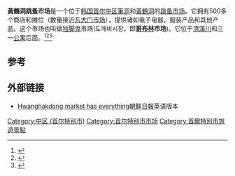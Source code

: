 {{Infobox Korean name
|img=Hwanghak-dongFlea market.jpg 
|caption=
|hangul= 황학동 벼룩시장
|hanja={{linktext|黃|鶴|洞}} 벼룩{{linktext|市|場}}
|rr= Hwanghak-dong Byeoruk Sijang
|mr= Hwanghaktong Byŏruk Sijang
}}

'''黃鶴洞跳蚤市场'''是一个位于[[韩国|韩国]][[首尔|首尔]][[中区_(首尔)|中区]][[筆洞|筆洞]]和[[黃鶴洞|黃鶴洞]]的[[跳蚤市场|跳蚤市场]]。它拥有500多个商店和摊位（数量接近[[东大门市场|东大门市场]]），提供诸如电子电器，服装产品和其他产品。这个市场也叫做[[独脚鬼|独脚鬼]]市场(도깨비시장，即'''[[哥布林|哥布林]]市场''')。它位于[[清溪川|清溪川]]和三一[[公寓|公寓]]后面。<ref name="KTO">{{cite web |url=http://www.visitkorea.or.kr/enu/SI/SI_EN_3_1_2_4.jsp?gotoPage=&category=&areaCode=&recommCid=257325&cid=273747 |title=黃鶴洞跳蚤市场 |publisher=[[韩国观光公社|韩国观光公社]] |accessdate=2008-05-07 |archive-date=2011-06-14 |archive-url=https://web.archive.org/web/20110614010658/http://www.visitkorea.or.kr/enu/SI/SI_EN_3_1_2_4.jsp?gotoPage=&category=&areaCode=&recommCid=257325&cid=273747 |dead-url=no }}</ref><ref name="encyber">{{cite web |url=http://www.encyber.com/search_w/ctdetail.php?masterno=732268&contentno=732268 |title=황학동 Hwanghak-dong 黃鶴洞 |accessdate=2008-05-07 |language=ko }}{{dead link|date=2017年11月 |bot=InternetArchiveBot }}</ref><ref name="KBS">{{cite web|url=http://english.kbs.co.kr/life/travel/region/seoul/1366480_11656.html|title=邻近清溪川的旅游景点|publisher=[[韩国放送公社|韩国放送公社]]|accessdate=2008-05-07|deadurl=yes|archiveurl=https://web.archive.org/web/20081002071722/http://english.kbs.co.kr/life/travel/region/seoul/1366480_11656.html|archivedate=2008-10-02}}</ref>

==参考==
{{reflist}}

==外部链接==
*[https://web.archive.org/web/20061018225345/http://english.chosun.com/english/contents/magazine/2000/Zoom_in_Seoul200010_3.html Hwanghakdong market has everything][[朝鮮日報|朝鮮日報]]英语版本
{{coord|37|34|14|N|127|0|52|E|display=title}}

[[Category:中区_(首尔特别市)|Category:中区 (首尔特别市)]]
[[Category:首尔特别市市场|Category:首尔特别市市场]]
[[Category:首爾特別市旅遊景點|Category:首爾特別市旅遊景點]]